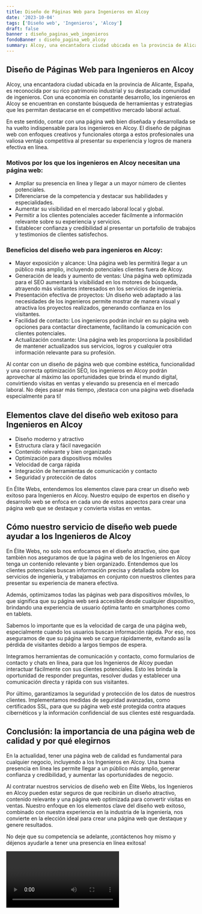```yaml
---
title: Diseño de Páginas Web para Ingenieros en Alcoy
date: '2023-10-04'
tags: ['Diseño web', 'Ingenieros', 'Alcoy']
draft: false
banner : diseño_paginas_web_ingenieros
fondoBanner : diseño_pagina_web_alcoy
summary: Alcoy, una encantadora ciudad ubicada en la provincia de Alicante, España, es reconocida por su rico patrimonio industrial y su destacada comunidad de ingenieros. Con una economía en constante desarrollo, los ingenieros en Alcoy se encuentran en constante búsqueda de herramientas y estrategias que les permitan destacarse en el competitivo mercado laboral actual.
---
```


## Diseño de Páginas Web para Ingenieros en Alcoy

Alcoy, una encantadora ciudad ubicada en la provincia de Alicante, España, es reconocida por su rico patrimonio industrial y su destacada comunidad de ingenieros. Con una economía en constante desarrollo, los ingenieros en Alcoy se encuentran en constante búsqueda de herramientas y estrategias que les permitan destacarse en el competitivo mercado laboral actual.

En este sentido, contar con una página web bien diseñada y desarrollada se ha vuelto indispensable para los ingenieros en Alcoy. El diseño de páginas web con enfoques creativos y funcionales otorga a estos profesionales una valiosa ventaja competitiva al presentar su experiencia y logros de manera efectiva en línea.

### Motivos por los que los ingenieros en Alcoy necesitan una página web:

- Ampliar su presencia en línea y llegar a un mayor número de clientes potenciales.
- Diferenciarse de la competencia y destacar sus habilidades y especialidades.
- Aumentar su visibilidad en el mercado laboral local y global.
- Permitir a los clientes potenciales acceder fácilmente a información relevante sobre su experiencia y servicios.
- Establecer confianza y credibilidad al presentar un portafolio de trabajos y testimonios de clientes satisfechos.

### Beneficios del diseño web para ingenieros en Alcoy:

- Mayor exposición y alcance: Una página web les permitirá llegar a un público más amplio, incluyendo potenciales clientes fuera de Alcoy.
- Generación de leads y aumento de ventas: Una página web optimizada para el SEO aumentará la visibilidad en los motores de búsqueda, atrayendo más visitantes interesados en los servicios de ingeniería.
- Presentación efectiva de proyectos: Un diseño web adaptado a las necesidades de los ingenieros permite mostrar de manera visual y atractiva los proyectos realizados, generando confianza en los visitantes.
- Facilidad de contacto: Los ingenieros podrán incluir en su página web opciones para contactar directamente, facilitando la comunicación con clientes potenciales.
- Actualización constante: Una página web les proporciona la posibilidad de mantener actualizados sus servicios, logros y cualquier otra información relevante para su profesión.

Al contar con un diseño de página web que combine estética, funcionalidad y una correcta optimización SEO, los ingenieros en Alcoy podrán aprovechar al máximo las oportunidades que brinda el mundo digital, convirtiendo visitas en ventas y elevando su presencia en el mercado laboral. No dejes pasar más tiempo, ¡destaca con una página web diseñada especialmente para ti!

<GifSeo />

<Cta />

## Elementos clave del diseño web exitoso para Ingenieros en Alcoy

- Diseño moderno y atractivo
- Estructura clara y fácil navegación
- Contenido relevante y bien organizado
- Optimización para dispositivos móviles
- Velocidad de carga rápida
- Integración de herramientas de comunicación y contacto
- Seguridad y protección de datos

En Élite Webs, entendemos los elementos clave para crear un diseño web exitoso para Ingenieros en Alcoy. Nuestro equipo de expertos en diseño y desarrollo web se enfoca en cada uno de estos aspectos para crear una página web que se destaque y convierta visitas en ventas.

## Cómo nuestro servicio de diseño web puede ayudar a los Ingenieros de Alcoy

En Élite Webs, no solo nos enfocamos en el diseño atractivo, sino que también nos aseguramos de que la página web de los Ingenieros en Alcoy tenga un contenido relevante y bien organizado. Entendemos que los clientes potenciales buscan información precisa y detallada sobre los servicios de ingeniería, y trabajamos en conjunto con nuestros clientes para presentar su experiencia de manera efectiva.

Además, optimizamos todas las páginas web para dispositivos móviles, lo que significa que su página web será accesible desde cualquier dispositivo, brindando una experiencia de usuario óptima tanto en smartphones como en tablets.

Sabemos lo importante que es la velocidad de carga de una página web, especialmente cuando los usuarios buscan información rápida. Por eso, nos aseguramos de que su página web se cargue rápidamente, evitando así la pérdida de visitantes debido a largos tiempos de espera.

Integramos herramientas de comunicación y contacto, como formularios de contacto y chats en línea, para que los Ingenieros de Alcoy puedan interactuar fácilmente con sus clientes potenciales. Esto les brinda la oportunidad de responder preguntas, resolver dudas y establecer una comunicación directa y rápida con sus visitantes.

Por último, garantizamos la seguridad y protección de los datos de nuestros clientes. Implementamos medidas de seguridad avanzadas, como certificados SSL, para que su página web esté protegida contra ataques cibernéticos y la información confidencial de sus clientes esté resguardada.

## Conclusión: la importancia de una página web de calidad y por qué elegirnos

En la actualidad, tener una página web de calidad es fundamental para cualquier negocio, incluyendo a los Ingenieros en Alcoy. Una buena presencia en línea les permite llegar a un público más amplio, generar confianza y credibilidad, y aumentar las oportunidades de negocio.

Al contratar nuestros servicios de diseño web en Élite Webs, los Ingenieros en Alcoy pueden estar seguros de que recibirán un diseño atractivo, contenido relevante y una página web optimizada para convertir visitas en ventas. Nuestro enfoque en los elementos clave del diseño web exitoso, combinado con nuestra experiencia en la industria de la ingeniería, nos convierte en la elección ideal para crear una página web que destaque y genere resultados.

No deje que su competencia se adelante, ¡contáctenos hoy mismo y déjenos ayudarle a tener una presencia en línea exitosa!

<Video />

<CtaBot job='Ingenieros' city='Alcoy'/>

<Gmaps query='Alcoy+españa+maps' />